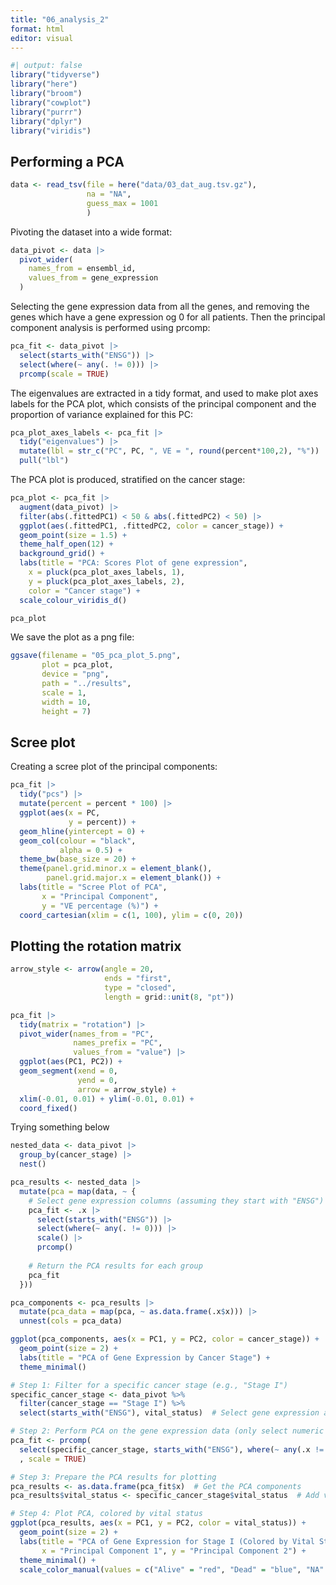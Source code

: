 ```yaml
---
title: "06_analysis_2"
format: html
editor: visual
---
```


```r
#| output: false
library("tidyverse")
library("here")
library("broom")
library("cowplot")
library("purrr")
library("dplyr")
library("viridis")
```

## Performing a PCA

```r

data <- read_tsv(file = here("data/03_dat_aug.tsv.gz"), 
                 na = "NA", 
                 guess_max = 1001
                 )

```

Pivoting the dataset into a wide format:

```r
data_pivot <- data |>
  pivot_wider(
    names_from = ensembl_id,
    values_from = gene_expression
  )

```

Selecting the gene expression data from all the genes, and removing the genes which have a gene expression og 0 for all patients. Then the principal component analysis is performed using prcomp:

```r
pca_fit <- data_pivot |> 
  select(starts_with("ENSG")) |> 
  select(where(~ any(. != 0))) |> 
  prcomp(scale = TRUE)

```

The eigenvalues are extracted in a tidy format, and used to make plot axes labels for the PCA plot, which consists of the principal component and the proportion of variance explained for this PC:

```r
pca_plot_axes_labels <- pca_fit |>
  tidy("eigenvalues") |>
  mutate(lbl = str_c("PC", PC, ", VE = ", round(percent*100,2), "%")) |> 
  pull("lbl")

```

The PCA plot is produced, stratified on the cancer stage:

```r

pca_plot <- pca_fit |> 
  augment(data_pivot) |> 
  filter(abs(.fittedPC1) < 50 & abs(.fittedPC2) < 50) |> 
  ggplot(aes(.fittedPC1, .fittedPC2, color = cancer_stage)) +
  geom_point(size = 1.5) +
  theme_half_open(12) + 
  background_grid() + 
  labs(title = "PCA: Scores Plot of gene expression",
    x = pluck(pca_plot_axes_labels, 1),
    y = pluck(pca_plot_axes_labels, 2), 
    color = "Cancer stage") + 
  scale_colour_viridis_d()

pca_plot

```

We save the plot as a png file:

```r
ggsave(filename = "05_pca_plot_5.png",
       plot = pca_plot,
       device = "png",
       path = "../results",
       scale = 1,
       width = 10, 
       height = 7)

```

## Scree plot

Creating a scree plot of the principal components:

```r

pca_fit |>
  tidy("pcs") |> 
  mutate(percent = percent * 100) |> 
  ggplot(aes(x = PC,
             y = percent)) +
  geom_hline(yintercept = 0) +
  geom_col(colour = "black",
           alpha = 0.5) +
  theme_bw(base_size = 20) +
  theme(panel.grid.minor.x = element_blank(),
        panel.grid.major.x = element_blank()) +
  labs(title = "Scree Plot of PCA", 
       x = "Principal Component", 
       y = "VE percentage (%)") +
  coord_cartesian(xlim = c(1, 100), ylim = c(0, 20))

```

## Plotting the rotation matrix

```r

arrow_style <- arrow(angle = 20, 
                     ends = "first", 
                     type = "closed", 
                     length = grid::unit(8, "pt"))

pca_fit |> 
  tidy(matrix = "rotation") |> 
  pivot_wider(names_from = "PC", 
              names_prefix = "PC", 
              values_from = "value") |> 
  ggplot(aes(PC1, PC2)) +
  geom_segment(xend = 0, 
               yend = 0, 
               arrow = arrow_style) +
  xlim(-0.01, 0.01) + ylim(-0.01, 0.01) +
  coord_fixed()

```

Trying something below

```r
nested_data <- data_pivot |> 
  group_by(cancer_stage) |> 
  nest()
```

```r
pca_results <- nested_data |> 
  mutate(pca = map(data, ~ {
    # Select gene expression columns (assuming they start with "ENSG") and scale them
    pca_fit <- .x |> 
      select(starts_with("ENSG")) |> 
      select(where(~ any(. != 0))) |> 
      scale() |> 
      prcomp()
    
    # Return the PCA results for each group
    pca_fit
  }))
```

```r

pca_components <- pca_results |> 
  mutate(pca_data = map(pca, ~ as.data.frame(.x$x))) |> 
  unnest(cols = pca_data)

```

```r

ggplot(pca_components, aes(x = PC1, y = PC2, color = cancer_stage)) +
  geom_point(size = 2) +
  labs(title = "PCA of Gene Expression by Cancer Stage") +
  theme_minimal()

```

```r
# Step 1: Filter for a specific cancer stage (e.g., "Stage I")
specific_cancer_stage <- data_pivot %>%
  filter(cancer_stage == "Stage I") %>%
  select(starts_with("ENSG"), vital_status)  # Select gene expression and vital status

# Step 2: Perform PCA on the gene expression data (only select numeric gene expression columns)
pca_fit <- prcomp(
  select(specific_cancer_stage, starts_with("ENSG"), where(~ any(.x != 0)))
  , scale = TRUE)

# Step 3: Prepare the PCA results for plotting
pca_results <- as.data.frame(pca_fit$x)  # Get the PCA components
pca_results$vital_status <- specific_cancer_stage$vital_status  # Add vital status

# Step 4: Plot PCA, colored by vital status
ggplot(pca_results, aes(x = PC1, y = PC2, color = vital_status)) +
  geom_point(size = 2) +
  labs(title = "PCA of Gene Expression for Stage I (Colored by Vital Status)",
       x = "Principal Component 1", y = "Principal Component 2") +
  theme_minimal() +
  scale_color_manual(values = c("Alive" = "red", "Dead" = "blue", "NA" = "gray")) 
```
